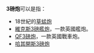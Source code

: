 '''3磅炮'''可以是指：
*18世紀的[[草蜢炮|草蜢炮]]
*[[維克斯3磅艦炮|維克斯3磅艦炮]]，一款英國艦炮。
*[[QF3磅炮|QF3磅炮]]，一款英國戰車炮。
*[[哈其開斯3磅炮|哈其開斯3磅炮]]
{{消歧義}}